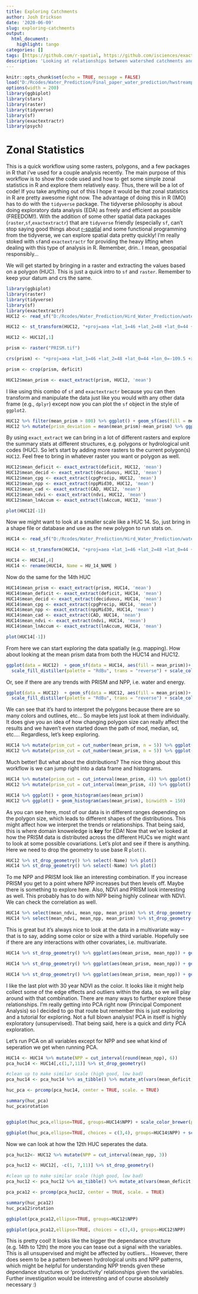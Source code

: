 ```yaml
---
title: Exploring Catchments
author: Josh Erickson
date: '2020-06-09'
slug: exploring-catchments
output:
  html_document:
    highlight: tango
categories: []
tags: [https://github.com/r-spatial, https://github.com/isciences/exactextractr]
description: 'Looking at relationships between watershed catchments and remote sensing data'
---
```

<div style="margin-bottom:100px;">

```r
knitr::opts_chunk$set(echo = TRUE, message = FALSE)
load("D:/Rcodes/Water_Prediction/Final_paper_water_prediction/hwstreamprediction/blog_entry.RData")
options(width = 200)
library(ggbiplot)
library(stars)
library(raster)
library(tidyverse)
library(sf)
library(exactextractr)
library(psych)
```

# Zonal Statistics

This is a quick workflow using some rasters, polygons, and a few packages in R that i've used for a couple analysis recently. The main purpose of this workflow is to show the code used and how to get some simple zonal statistics in R and explore them relatively easy. Thus, there will be a lot of code! If you take anything out of this I hope it would be that zonal statistics in R are pretty awesome right now. The advantage of doing this in R (IMO) has to do with the `tidyverse` package. The tidyverse philosophy is about doing exploratory data analysis (EDA) as freely and efficient as possible (FREEDOM!). With the addition of some other spatial data packages (`raster`,`sf`,`exactextractr`) that are `tidyverse` friendly (especially `sf`, can't stop saying good things about [r-spatial](https://github.com/r-spatial) and some functional programming from the tidyverse, we can explore spatial data pretty quickly! I'm really stoked with `sf`and `exactextractr` for providing the heavy lifting when dealing with this type of analysis in R. Remember, drin.. I mean, geospatial responsibly... 

We will get started by bringing in a raster and extracting the values based on a polygon (HUC). This is just a quick intro to `sf` and `raster`. Remember to keep your datum and crs the same.

```r
library(ggbiplot)
library(raster)
library(tidyverse)
library(sf)
library(exactextractr)
HUC12 <- read_sf("D:/Rcodes/Water_Prediction/Hird_Water_Prediction/waterD/waterPred/Final_workflow/ksank12thclip.shp")

HUC12 <- st_transform(HUC12, "+proj=aea +lat_1=46 +lat_2=48 +lat_0=44 +lon_0=-109.5 +x_0=600000 +y_0=0 +ellps=GRS80 +towgs84=0,0,0,0,0,0,0 +units=m +no_defs" )

HUC12 <- HUC12[,1]

prism <- raster("PRISM.tif")

crs(prism) <- "+proj=aea +lat_1=46 +lat_2=48 +lat_0=44 +lon_0=-109.5 +x_0=600000 +y_0=0 +ellps=GRS80 +towgs84=0,0,0,0,0,0,0 +units=m +no_defs"

prism <- crop(prism, deficit)

HUC12$mean_prism <- exact_extract(prism, HUC12, 'mean')
```


I like using this combo of `sf` and `exactextractr` because you can then transform and manipulate the data just like you would with any other data frame (e.g., `dplyr`) except now you can plot the `sf` object in the style of `ggplot2`.

```r
HUC12 %>% filter(mean_prism > 800) %>% ggplot() + geom_sf(aes(fill = mean_prism))
HUC12 %>% mutate(prism_deviation = mean(mean_prism)-mean_prism) %>% ggplot() + geom_sf(aes(fill = prism_deviation))
```


By using `exact_extract` we can bring in a lot of different rasters and explore the summary stats at different structures, e.g. polygons or hydrological unit codes (HUC). So let's start by adding more rasters to the current polygon(s) `HUC12`. Feel free to bring in whatever raster you want or polygon as well. 

```r


HUC12$mean_deficit <- exact_extract(deficit, HUC12, 'mean')
HUC12$mean_decid <- exact_extract(deciduous, HUC12, 'mean')
HUC12$mean_cpg <- exact_extract(cpgPrecip, HUC12, 'mean')
HUC12$mean_npp <- exact_extract(nppMid30, HUC12, 'mean')
HUC12$mean_cad <- exact_extract(CAD, HUC12, 'mean')
HUC12$mean_ndvi <- exact_extract(ndvi, HUC12, 'mean')
HUC12$mean_lnAccum <- exact_extract(lnAccum, HUC12, 'mean')
```


```r
plot(HUC12[-1])
```


Now we might want to look at a smaller scale like a HUC 14. So, just bring in a shape file or database and use as the new polygon to run stats on.

```r
HUC14 <- read_sf("D:/Rcodes/Water_Prediction/Hird_Water_Prediction/waterD/waterPred/Final_workflow/ksank14thclip.shp")

HUC14 <- st_transform(HUC14, "+proj=aea +lat_1=46 +lat_2=48 +lat_0=44 +lon_0=-109.5 +x_0=600000 +y_0=0 +ellps=GRS80 +towgs84=0,0,0,0,0,0,0 +units=m +no_defs" )

HUC14 <- HUC14[,4]
HUC14 <- rename(HUC14, Name = HU_14_NAME )
```

Now do the same for the 14th HUC
```r
HUC14$mean_prism <- exact_extract(prism, HUC14, 'mean')
HUC14$mean_deficit <- exact_extract(deficit, HUC14, 'mean')
HUC14$mean_decid <- exact_extract(deciduous, HUC14, 'mean')
HUC14$mean_cpg <- exact_extract(cpgPrecip, HUC14, 'mean')
HUC14$mean_npp <- exact_extract(nppMid30, HUC14, 'mean')
HUC14$mean_cad <- exact_extract(CAD, HUC14, 'mean')
HUC14$mean_ndvi <- exact_extract(ndvi, HUC14, 'mean')
HUC14$mean_lnAccum <- exact_extract(lnAccum, HUC14, 'mean')
```


```r
plot(HUC14[-1])
```


From here we can start exploring the data spatially (e.g. mapping). How about looking at the mean prism data from both the HUC14 and HUC12.

```r
ggplot(data = HUC12)  + geom_sf(data = HUC14, aes(fill = mean_prism))+ geom_sf(aes(color = cut_number(mean_prism, 6)), size = 2, fill = NA) + 
  scale_fill_distiller(palette = "RdBu", trans = "reverse") + scale_color_brewer(palette = "RdBu")

```

Or, see if there are any trends with PRISM and NPP, i.e. water and energy.

```r
ggplot(data = HUC12)  + geom_sf(data = HUC12, aes(fill = mean_prism))+ geom_sf(aes(color = cut_number(mean_npp, 6)), size = 2, fill = NA) + 
  scale_fill_distiller(palette = "RdBu", trans = "reverse") + scale_color_brewer(palette = "RdBu")

```

We can see that it's hard to interpret the polygons because there are so many colors and outlines, etc... So maybe lets just look at them individually. It does give you an idea of how changing polygon size can really affect the results and we haven't even started down the path of mod, median, sd, etc.... Regardless, let's keep exploring.


```r
HUC14 %>% mutate(prism_cut = cut_number(mean_prism, n = 5)) %>% ggplot() + geom_sf(aes(fill = prism_cut))  + scale_fill_brewer(palette = "RdBu")
HUC12 %>% mutate(prism_cut = cut_number(mean_prism, n = 5)) %>% ggplot() + geom_sf(aes(fill = prism_cut)) + scale_fill_brewer(palette = "RdBu")


```

Much better! But what about the distributions? The nice thing about this workflow is we can jump right into a data frame and histograms.

```r
HUC14 %>% mutate(prism_cut = cut_interval(mean_prism, 4)) %>% ggplot() + geom_bar(aes(prism_cut))
HUC12 %>% mutate(prism_cut = cut_interval(mean_prism, 4)) %>% ggplot() + geom_bar(aes(prism_cut))

HUC14 %>% ggplot() + geom_histogram(aes(mean_prism))
HUC12 %>% ggplot() + geom_histogram(aes(mean_prism), binwidth = 150)
```

As you can see here, most of our data is in different ranges depending on the polygon size, which leads to different shapes of the distributions. This might affect how we interpret the trends or relationships. That being said, this is where domain knoweledge is **key** for EDA! Now that we've looked at how the PRISM data is distributed across the different HUCs we might want to look at some possible covariations. Let's plot and see if there is anything. Here we need to drop the geometry to use base R `plot()`.

```r
HUC12 %>% st_drop_geometry() %>% select(-Name) %>% plot()
HUC14 %>% st_drop_geometry() %>% select(-Name) %>% plot()

```


To me NPP and PRISM look like an interesting combination. If you increase PRISM you get to a point where NPP increases but then levels off. Maybe there is something to explore here. Also, NDVI and PRISM look interesting as well. This probably has to do with NPP being highly colinear with NDVI. We can check the correlation as well.

```r
HUC14 %>% select(mean_ndvi, mean_npp, mean_prism) %>% st_drop_geometry() %>% plot()
HUC14 %>% select(mean_ndvi, mean_npp, mean_prism) %>% st_drop_geometry() %>% pairs.panels()
```

This is great but it's always nice to look at the data in a multivariate way -- that is to say, adding some color or size with a third variable. Hopefully see if there are any interactions with other covariates, i.e. multivariate.

```r

HUC14 %>% st_drop_geometry() %>% ggplot(aes(mean_prism, mean_npp)) + geom_point(aes(color = cut_number(round(mean_deficit), 4)), size = 2) + geom_smooth()+ labs(title = "Net Primary Productivity (NPP) and PRISM", subtitle = "Water Deficit as color",color = "Water Deficit", x = "PRISM 30-year median", y = "NPP 30-year median")

HUC14 %>% st_drop_geometry() %>% ggplot(aes(mean_prism, mean_npp)) + geom_point(aes(color = cut_interval(round(mean_cad), 4)), size = 2) + geom_smooth() + ggtitle("Net Primary Productivity (NPP) and PRISM", subtitle = "Cold Air Drainage as color") + labs(color = "Cold Air Drainage", x = "PRISM 30 year median", y = "NPP 30-year median")

HUC14 %>% st_drop_geometry() %>% ggplot(aes(mean_prism, mean_npp)) + geom_point(aes(color = cut_interval(round(mean_ndvi,3), 4)), size = 2) + geom_smooth() + ggtitle("Net Primary Productivity (NPP) and PRISM", subtitle = "NDVI 30-year median as color") + labs(color = "NDVI", x = "PRISM 30 year median", y = "NPP 30-year median")
```

I like the last plot with 30 year NDVI as the color. It looks like it might help collect some of the edge effects and outliers within the data, so we will play around with that combination. There are many ways to further explore these relationships. I'm really getting into PCA right now (Principal Component Analysis) so I decided to go that route but remember this is just exploring and a tutorial for exploring. Not a full blown analysis! PCA in itself is highly exploratory (unsupervised). That being said, here is a quick and dirty PCA exploration. 

Let's run PCA on all variables except for NPP and see what kind of seperation we get when running PCA.

```r

HUC14 <- HUC14 %>% mutate(NPP = cut_interval(round(mean_npp), 6))
pca_huc14 <- HUC14[,c(1,7,11)] %>% st_drop_geometry()

#clean up to make similar scale (high good, low bad)
pca_huc14 <- pca_huc14 %>% as_tibble() %>% mutate_at(vars(mean_deficit, mean_decid, mean_cad), ~max(., na.rm = TRUE) - (.))

huc_pca <- prcomp(pca_huc14, center = TRUE, scale. = TRUE)

```

```r

summary(huc_pca)
huc_pca$rotation


ggbiplot(huc_pca,ellipse=TRUE, groups=HUC14$NPP) + scale_color_brewer(palette = "RdBu")

ggbiplot(huc_pca,ellipse=TRUE, choices = c(3,4), groups=HUC14$NPP) + scale_color_brewer(palette = "RdBu")
```


Now we can look at how the 12th HUC seperates the data.

```r

pca_huc12<- HUC12 %>% mutate(NPP = cut_interval(mean_npp, 3))

pca_huc12 <- HUC12[, -c(1, 7,11)] %>% st_drop_geometry()

#clean up to make similar scale (high good, low bad)
pca_huc12 <- pca_huc12 %>% as_tibble() %>% mutate_at(vars(mean_deficit, mean_decid, mean_cad), ~max(., na.rm = TRUE) - (.))

pca_pca12 <- prcomp(pca_huc12, center = TRUE, scale. = TRUE)

```

```r

summary(huc_pca12)
huc_pca12$rotation

ggbiplot(pca_pca12,ellipse=TRUE, groups=HUC12$NPP)

ggbiplot(pca_pca12,ellipse=TRUE, choices = c(3,4), groups=HUC12$NPP)
```


This is pretty cool! It looks like the bigger the dependance structure (e.g. 14th to 12th) the more you can tease out a signal with the variables. This is all unsupervised and might be affected by outliers... However, there does seem to be a pattern between hydrological units and NPP patterns, which might be helpful for understanding NPP trends given these dependance structures or 'productivity' relationships given the variables. Further investigation would be interesting and of course absolutely necessary :) 
